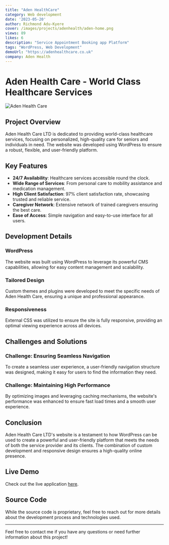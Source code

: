 ```yaml
---
title: "Aden HealthCare"
category: Web development
date: '2023-05-20'
author: Richmond Adu-Kyere
cover: /images/projects/adenhealth/aden-home.png
views: 89
likes: 6
description: "Service Appointment Booking app Platform"
tags: "WordPress, Web Development"
demoUrl: "https://adenhealthcare.co.uk"
company: Aden Health
---
```





# Aden Health Care - World Class Healthcare Services

![Aden Health Care](/images/projects/adenhealth/aden-kc.png)

## Project Overview

Aden Health Care LTD is dedicated to providing world-class healthcare services, focusing on personalized, high-quality care for seniors and individuals in need. The website was developed using WordPress to ensure a robust, flexible, and user-friendly platform.

## Key Features

- **24/7 Availability**: Healthcare services accessible round the clock.
- **Wide Range of Services**: From personal care to mobility assistance and medication management.
- **High Client Satisfaction**: 97% client satisfaction rate, showcasing trusted and reliable service.
- **Caregiver Network**: Extensive network of trained caregivers ensuring the best care.
- **Ease of Access**: Simple navigation and easy-to-use interface for all users.

## Development Details

### WordPress

The website was built using WordPress to leverage its powerful CMS capabilities, allowing for easy content management and scalability.

### Tailored Design

Custom themes and plugins were developed to meet the specific needs of Aden Health Care, ensuring a unique and professional appearance.

### Responsiveness

External CSS was utilized to ensure the site is fully responsive, providing an optimal viewing experience across all devices.


## Challenges and Solutions

### Challenge: Ensuring Seamless Navigation

To create a seamless user experience, a user-friendly navigation structure was designed, making it easy for users to find the information they need.

### Challenge: Maintaining High Performance

By optimizing images and leveraging caching mechanisms, the website's performance was enhanced to ensure fast load times and a smooth user experience.

## Conclusion

Aden Health Care LTD's website is a testament to how WordPress can be used to create a powerful and user-friendly platform that meets the needs of both the service provider and its clients. The combination of custom development and responsive design ensures a high-quality online presence.

## Live Demo

Check out the live application [here](https://adenhealthcare.co.uk).

## Source Code

While the source code is proprietary, feel free to reach out for more details about the development process and technologies used.

---

Feel free to contact me if you have any questions or need further information about this project!



